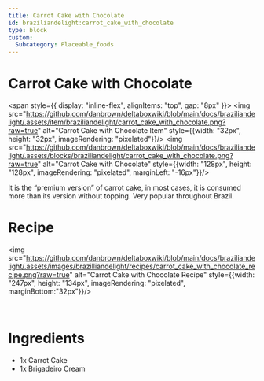 ```yaml
---
title: Carrot Cake with Chocolate
id: braziliandelight:carrot_cake_with_chocolate
type: block
custom:
  Subcategory: Placeable_foods
---
```


# Carrot Cake with Chocolate

<span style={{ display: "inline-flex", alignItems: "top", gap: "8px" }}>
  <img src="https://github.com/danbrown/deltaboxwiki/blob/main/docs/braziliandelight/.assets/item/braziliandelight/carrot_cake_with_chocolate.png?raw=true"
         alt="Carrot Cake with Chocolate Item" style={{width: "32px", height: "32px", imageRendering: "pixelated"}}/>
  <img src="https://github.com/danbrown/deltaboxwiki/blob/main/docs/braziliandelight/.assets/blocks/braziliandelight/carrot_cake_with_chocolate.png?raw=true"
         alt="Carrot Cake with Chocolate" style={{width: "128px", height: "128px", imageRendering: "pixelated", marginLeft: "-16px"}}/>
</span>

It is the “premium version” of carrot cake, in most cases, it is consumed more than its version without topping.
Very popular throughout Brazil.

# Recipe

<img src="https://github.com/danbrown/deltaboxwiki/blob/main/docs/braziliandelight/.assets/images/brazilliandelight/recipes/carrot_cake_with_chocolate_recipe.png?raw=true" alt="Carrot Cake with Chocolate Recipe" style={{width: "247px", height: "134px", imageRendering: "pixelated", marginBottom:"32px"}}/>

<br/>

# Ingredients

- 1x Carrot Cake
- 1x Brigadeiro Cream